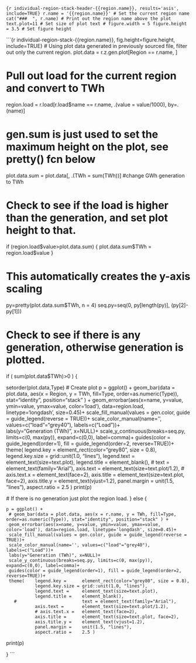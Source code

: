 
```{r individual-region-stack-header-{{region.name}}, results='asis', include=TRUE}
r.name = '{{region.name}}' # Set the current region name
cat("###  ", r.name) # Print out the region name above the plot
text.plot=11 # Set size of plot text
# figure.width = 5
figure.height = 3.5 # Set figure height
```

```{r individual-region-stack-{{region.name}}, fig.height=figure.height, include=TRUE}
# Using plot data generated in previously sourced file, filter out only the current region.
plot.data = r.z.gen.plot[Region == r.name, ]

# Pull out load for the current region and convert to TWh
region.load = r.load[r.load$name == r.name, .(value = value/1000), by=.(name)]

# gen.sum is just used to set the maximum height on the plot, see pretty() fcn below
plot.data.sum = plot.data[, .(TWh = sum(TWh))] #change GWh generation to TWh

# Check to see if the load is higher than the generation, and set plot height to that.
if (region.load$value>plot.data.sum) {
  plot.data.sum$TWh = region.load$value
}

# This automatically creates the y-axis scaling
py=pretty(plot.data.sum$TWh, n = 4)
seq.py=seq(0, py[length(py)], (py[2]-py[1]))

# Check to see if there is any generation, otherwise generation is plotted.
if ( sum(plot.data$TWh)>0 ) { 

  setorder(plot.data,Type)
  # Create plot
  p = ggplot() +
     geom_bar(data = plot.data, aes(x = Region, y = TWh, fill=Type, order=as.numeric(Type)), stat="identity", position="stack" ) +
     geom_errorbar(aes(x=name, y=value, ymin=value, ymax=value, color='load'), data=region.load, linetype='longdash', size=0.45)+
     scale_fill_manual(values = gen.color, guide = guide_legend(reverse = TRUE))+
     scale_color_manual(name='', values=c("load"="grey40"), labels=c("Load"))+   
     labs(y="Generation (TWh)", x=NULL)+
     scale_y_continuous(breaks=seq.py, limits=c(0, max(py)), expand=c(0,0), label=comma)+
     guides(color = guide_legend(order=1), fill = guide_legend(order=2, reverse=TRUE))+
     theme(    legend.key =      element_rect(color="grey80", size = 0.8), 
               legend.key.size = grid::unit(1.0, "lines"),
               legend.text =     element_text(size=text.plot), 
               legend.title =    element_blank(),
       #                         text = element_text(family="Arial"),
               axis.text =       element_text(size=text.plot/1.2), 
               # axis.text.x =   element_text(face=2), 
               axis.title =      element_text(size=text.plot, face=2), 
               axis.title.y =    element_text(vjust=1.2), 
               panel.margin =    unit(1.5, "lines"),
               aspect.ratio =    2.5 )
  print(p)
    
  # If there is no generation just plot the region load.
} else {
  
    p = ggplot() +
     # geom_bar(data = plot.data, aes(x = r.name, y = TWh, fill=Type, order=as.numeric(Type)), stat="identity", position="stack" ) +
     geom_errorbar(aes(x=name, y=value, ymin=value, ymax=value, color='load'), data=region.load, linetype='longdash', size=0.45)+
     scale_fill_manual(values = gen.color, guide = guide_legend(reverse = TRUE))+
     scale_color_manual(name='', values=c("load"="grey40"), labels=c("Load"))+   
     labs(y="Generation (TWh)", x=NULL)+
     scale_y_continuous(breaks=seq.py, limits=c(0, max(py)), expand=c(0,0), label=comma)+
     guides(color = guide_legend(order=1), fill = guide_legend(order=2, reverse=TRUE))+
     theme(    legend.key =      element_rect(color="grey80", size = 0.8), 
               legend.key.size = grid::unit(1.0, "lines"),
               legend.text =     element_text(size=text.plot), 
               legend.title =    element_blank(),
       #                         text = element_text(family="Arial"),
               axis.text =       element_text(size=text.plot/1.2), 
               # axis.text.x =   element_text(face=2), 
               axis.title =      element_text(size=text.plot, face=2), 
               axis.title.y =    element_text(vjust=1.2), 
               panel.margin =    unit(1.5, "lines"),
               aspect.ratio =    2.5 )
  print(p)
  
}
```
